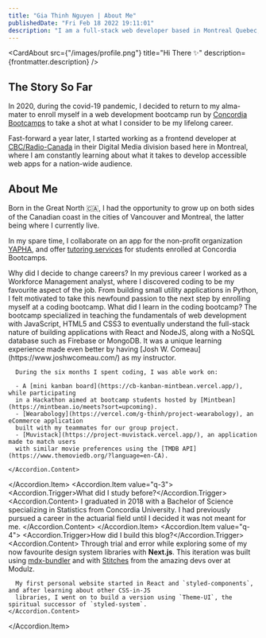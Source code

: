 ```yaml
---
title: "Gia Thinh Nguyen | About Me"
publishedDate: "Fri Feb 18 2022 19:11:01"
description: "I am a full-stack web developer based in Montreal Quebec, Canada. After completing my coding bootcamp I started my new career as a frontend web developer"
---
```


<CardAbout
  src={"/images/profile.png"}
  title="Hi There ✨"
  description={frontmatter.description}
/>

## The Story So Far

In 2020, during the covid-19 pandemic, I decided to return to my alma-mater to enroll myself in a web development bootcamp run by
[Concordia Bootcamps](https://concordiabootcamps.ca/courses/web-development-full-time/) to take a shot at what I consider to be my lifelong career.

Fast-forward a year later, I started working as a frontend developer at [CBC/Radio-Canada](https://ici.radio-canada.ca/medias-numeriques/a-propos/)
in their Digital Media division based here in Montreal, where I am constantly learning about what it takes to develop accessible web apps
for a nation-wide audience.

## About Me

Born in the Great North 🇨🇦, I had the opportunity to grow up on both sides of the Canadian coast in the cities of Vancouver and Montreal, the latter
being where I currently live.

In my spare time, I collaborate on an app for the non-profit organization [YAPHA](https://www.yahpa.org/), and offer [tutoring services](https://calendly.com/gthinh-nguyen) for students enrolled at Concordia Bootcamps.

<Accordion type="single" collapsible defaultValue="q-1">
  <Accordion.Item value="q-1">
    <Accordion.Trigger>Why did I decide to change careers?</Accordion.Trigger>
    <Accordion.Content>
      In my previous career I worked as a Workforce Management analyst, where I
      discovered coding to be my favourite aspect of the job. From building
      small utility applications in Python, I felt motivated to take this
      newfound passion to the next step by enrolling myself at a coding bootcamp.
    </Accordion.Content>
  </Accordion.Item>
  <Accordion.Item value="q-2">
    <Accordion.Trigger>What did I learn in the coding bootcamp?</Accordion.Trigger>
    <Accordion.Content>
      The bootcamp specialized in teaching the fundamentals of web development with
      JavaScript, HTML5 and CSS3 to eventually understand the full-stack nature of building
      applications with React and NodeJS, along with a NoSQL database such as Firebase or MongoDB.
      It was a unique learning experience made even better by having [Josh W. Comeau](https://www.joshwcomeau.com/) 
      as my instructor.

      During the six months I spent coding, I was able work on:

      - A [mini kanban board](https://cb-kanban-mintbean.vercel.app/), while participating
      in a Hackathon aimed at bootcamp students hosted by [Mintbean](https://mintbean.io/meets?sort=upcoming).
      - [Wearabology](https://vercel.com/g-thinh/project-wearabology), an eCommerce application
      built with my teammates for our group project.
      - [Muvistack](https://project-muvistack.vercel.app/), an application made to match users 
      with similar movie preferences using the [TMDB API](https://www.themoviedb.org/?language=en-CA).

    </Accordion.Content>
  </Accordion.Item>
  <Accordion.Item value="q-3">
    <Accordion.Trigger>What did I study before?</Accordion.Trigger>
    <Accordion.Content>
      I graduated in 2018 with a Bachelor of Science specializing in
      Statistics from Concordia University. I had previously pursued a career in
      the actuarial field until I decided it was not meant for me.
    </Accordion.Content>
  </Accordion.Item>
  <Accordion.Item value="q-4">
    <Accordion.Trigger>How did I build this blog?</Accordion.Trigger>
    <Accordion.Content>
      Through trial and error while exploring some of my now favourite design system libraries with **Next.js**. This iteration was
      built using [mdx-bundler](https://github.com/kentcdodds/mdx-bundler) and with [Stitches](https://stitches.dev/) from the amazing devs over at Modulz.

      My first personal website started in React and `styled-components`, and after learning about other CSS-in-JS
      libraries, I went on to build a version using `Theme-UI`, the spiritual successor of `styled-system`.
    </Accordion.Content>
  </Accordion.Item>
</Accordion>
